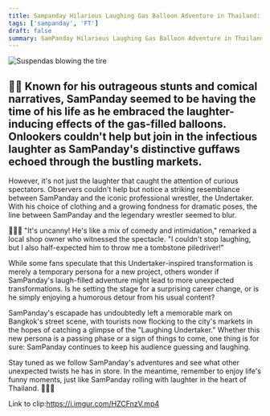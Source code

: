 ```yaml
---
title: Sampanday Hilarious Laughing Gas Balloon Adventure in Thailand: Is He Turning into the Undertaker? 💀
tags: ['sampanday', 'FT']
draft: false
summary: SamPanday Hilarious Laughing Gas Balloon Adventure in Thailand: Is He Turning into the Undertaker? 💀
---
```


![Suspendas blowing the tire](/static/images/sampanday-balloons.png)
## 🎈🤣 Known for his outrageous stunts and comical narratives, SamPanday seemed to be having the time of his life as he embraced the laughter-inducing effects of the gas-filled balloons. Onlookers couldn't help but join in the infectious laughter as SamPanday's distinctive guffaws echoed through the bustling markets.

However, it's not just the laughter that caught the attention of curious spectators. Observers couldn't help but notice a striking resemblance between SamPanday and the iconic professional wrestler, the Undertaker. With his choice of clothing and a growing fondness for dramatic poses, the line between SamPanday and the legendary wrestler seemed to blur.

🤼‍♂️💀 "It's uncanny! He's like a mix of comedy and intimidation," remarked a local shop owner who witnessed the spectacle. "I couldn't stop laughing, but I also half-expected him to throw me a tombstone piledriver!"

While some fans speculate that this Undertaker-inspired transformation is merely a temporary persona for a new project, others wonder if SamPanday's laugh-filled adventure might lead to more unexpected transformations. Is he setting the stage for a surprising career change, or is he simply enjoying a humorous detour from his usual content?

SamPanday's escapade has undoubtedly left a memorable mark on Bangkok's street scene, with tourists now flocking to the city's markets in the hopes of catching a glimpse of the "Laughing Undertaker." Whether this new persona is a passing phase or a sign of things to come, one thing is for sure: SamPanday continues to keep his audience guessing and laughing.

Stay tuned as we follow SamPanday's adventures and see what other unexpected twists he has in store. In the meantime, remember to enjoy life's funny moments, just like SamPanday rolling with laughter in the heart of Thailand. 🤣🎈🌴


Link to clip:https://i.imgur.com/HZCFnzV.mp4
